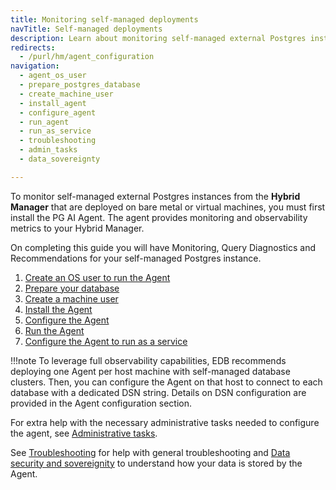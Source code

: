 ```yaml
---
title: Monitoring self-managed deployments
navTitle: Self-managed deployments
description: Learn about monitoring self-managed external Postgres instances with Hybrid Manager.
redirects:
  - /purl/hm/agent_configuration
navigation:
  - agent_os_user
  - prepare_postgres_database
  - create_machine_user
  - install_agent
  - configure_agent
  - run_agent
  - run_as_service
  - troubleshooting
  - admin_tasks
  - data_sovereignty

---
```


To monitor self-managed external Postgres instances from the **Hybrid Manager** that are deployed on bare metal or virtual machines, you must first install the PG AI Agent. The agent provides monitoring and observability metrics to your Hybrid Manager.

On completing this guide you will have Monitoring, Query Diagnostics and Recommendations for your self-managed Postgres instance.

1.  [Create an OS user to run the Agent](agent_os_user.mdx)
2.  [Prepare your database](prepare_postgres_database.mdx)
3.  [Create a machine user](create_machine_user.mdx)
4.  [Install the Agent](install_agent.mdx)
5.  [Configure the Agent](configure_agent.mdx)
6.  [Run the Agent](run_agent.mdx)
7.  [Configure the Agent to run as a service](run_as_service.mdx)

!!!note
   To leverage full observability capabilities, EDB recommends deploying one Agent per host machine with self-managed database clusters. Then, you can configure the Agent on that host to connect to each database with a dedicated DSN string. Details on DSN configuration are provided in the Agent configuration section.

For extra help with the necessary administrative tasks needed to configure the agent, see [Administrative tasks](admin_tasks.mdx).

See [Troubleshooting](troubleshooting.mdx) for help with general troubleshooting and [Data security and sovereignity](data_sovereignity.mdx) to understand how your data is stored by the Agent.
